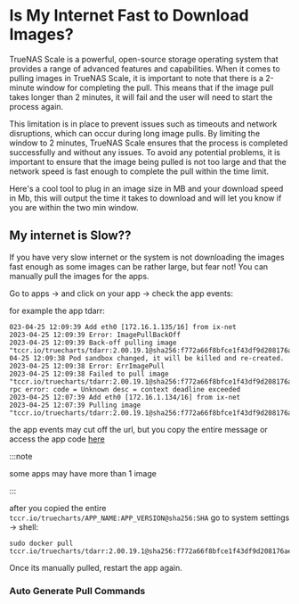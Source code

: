 
# Is My Internet Fast to Download Images?

TrueNAS Scale is a powerful, open-source storage operating system that provides a range of advanced features and capabilities. When it comes to pulling images in TrueNAS Scale, it is important to note that there is a 2-minute window for completing the pull. This means that if the image pull takes longer than 2 minutes, it will fail and the user will need to start the process again.

This limitation is in place to prevent issues such as timeouts and network disruptions, which can occur during long image pulls. By limiting the window to 2 minutes, TrueNAS Scale ensures that the process is completed successfully and without any issues. To avoid any potential problems, it is important to ensure that the image being pulled is not too large and that the network speed is fast enough to complete the pull within the time limit.

Here's a cool tool to plug in an image size in MB and your download speed in Mb, this will output the time it takes to download and will let you know if you are within the two min window.

<ImageDownloadTime/>


## My internet is Slow??

If you have very slow internet or the system is not downloading the images fast enough as some images can be rather large, but fear not!
You can manually pull the images for the apps.

Go to apps -> and click on your app -> check the app events:

for example the app tdarr:

```
023-04-25 12:09:39 Add eth0 [172.16.1.135/16] from ix-net
2023-04-25 12:09:39 Error: ImagePullBackOff
2023-04-25 12:09:39 Back-off pulling image "tccr.io/truecharts/tdarr:2.00.19.1@sha256:f772a66f8bfce1f43df9d208176ae46396d9169566412b3c930efcb4a6a88c75"2023-04-25 12:09:38 Pod sandbox changed, it will be killed and re-created.
2023-04-25 12:09:38 Error: ErrImagePull
2023-04-25 12:09:38 Failed to pull image "tccr.io/truecharts/tdarr:2.00.19.1@sha256:f772a66f8bfce1f43df9d208176ae46396d9169566412b3c930efcb4a6a88c75": rpc error: code = Unknown desc = context deadline exceeded
2023-04-25 12:07:39 Add eth0 [172.16.1.134/16] from ix-net
2023-04-25 12:07:39 Pulling image "tccr.io/truecharts/tdarr:2.00.19.1@sha256:f772a66f8bfce1f43df9d208176ae46396d9169566412b3c930efcb4a6a88c75"
```

the app events may cut off the url, but you copy the entire message or access the app code [here](https://github.com/truecharts/charts/blob/master/charts/stable/tdarr/values.yaml)

:::note

some apps may have more than 1 image

:::

after you copied the entire `tccr.io/truecharts/APP_NAME:APP_VERSION@sha256:SHA` go to system settings -> shell:

```shell
sudo docker pull tccr.io/truecharts/tdarr:2.00.19.1@sha256:f772a66f8bfce1f43df9d208176ae46396d9169566412b3c930efcb4a6a88c75
```
Once its manually pulled, restart the app again.

### Auto Generate Pull Commands

<GeneratePullCommand/>
